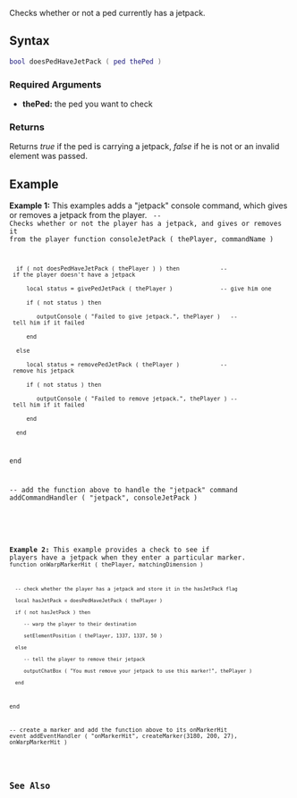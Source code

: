 
{{Server client function}}
Checks whether or not a ped currently has a jetpack.

==Syntax==
<syntaxhighlight lang="lua">
bool doesPedHaveJetPack ( ped thePed )
</syntaxhighlight>

===Required Arguments===
*'''thePed:''' the ped you want to check

===Returns===
Returns ''true'' if the ped is carrying a jetpack, ''false'' if he is not or an invalid element was passed.

==Example==
<section name="Server" class="server" show="true">
'''Example 1:''' This examples adds a "jetpack" console command, which gives or removes a jetpack from the player.
<code>
-- Checks whether or not the player has a jetpack, and gives or removes it from the player
function consoleJetPack ( thePlayer, commandName )
   if ( not doesPedHaveJetPack ( thePlayer ) ) then            -- if the player doesn't have a jetpack
      local status = givePedJetPack ( thePlayer )              -- give him one
      if ( not status ) then
         outputConsole ( "Failed to give jetpack.", thePlayer )   -- tell him if it failed
      end
   else
      local status = removePedJetPack ( thePlayer )            -- remove his jetpack
      if ( not status ) then
         outputConsole ( "Failed to remove jetpack.", thePlayer ) -- tell him if it failed
      end
   end
end

-- add the function above to handle the "jetpack" command
addCommandHandler ( "jetpack", consoleJetPack )
</syntaxhighlight>
</section>

<section name="Server" class="server" show="true">
'''Example 2:''' This example provides a check to see if players have a jetpack when they enter a particular marker.
<code>
function onWarpMarkerHit ( thePlayer, matchingDimension )
   -- check whether the player has a jetpack and store it in the hasJetPack flag
   local hasJetPack = doesPedHaveJetPack ( thePlayer )
   if ( not hasJetPack ) then
      -- warp the player to their destination
      setElementPosition ( thePlayer, 1337, 1337, 50 )
   else
      -- tell the player to remove their jetpack
      outputChatBox ( "You must remove your jetpack to use this marker!", thePlayer )
   end
end

-- create a marker and add the function above to its onMarkerHit event
addEventHandler ( "onMarkerHit", createMarker(3180, 200, 27), onWarpMarkerHit )
</syntaxhighlight>
</section>

==See Also==
{{Ped functions}}